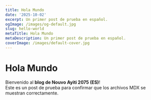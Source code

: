 ```yaml
---
title: Hola Mundo
date: '2025-10-02'
excerpt: Un primer post de prueba en español.
ogImage: /images/og-default.jpg
slug: hello-world
metaTitle: Hola Mundo
metaDescription: Un primer post de prueba en español.
coverImage: /images/default-cover.jpg
---
```


# Hola Mundo 

Bienvenido al **blog de Nouvo Ayiti 2075 (ES)**!  
Este es un post de prueba para confirmar que los archivos MDX se muestran correctamente.
